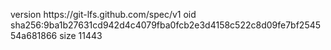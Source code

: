 version https://git-lfs.github.com/spec/v1
oid sha256:9ba1b27631cd942d4c4079fba0fcb2e3d4158c522c8d09fe7bf254554a681866
size 11443
